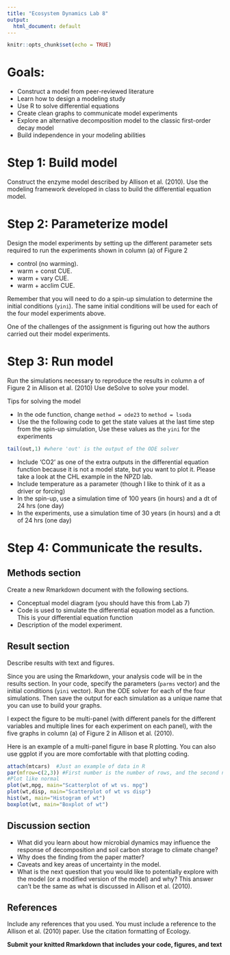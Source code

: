 ```yaml
---
title: "Ecosystem Dynamics Lab 8"
output:
  html_document: default
---
```


```r
knitr::opts_chunk$set(echo = TRUE)
```

# Goals: 

-	Construct a model from peer-reviewed literature
-	Learn how to design a modeling study
-	Use R to solve differential equations
-	Create clean graphs to communicate model experiments
-	Explore an alternative decomposition model to the classic first-order decay model
- Build independence in your modeling abilities

# Step 1: Build model

Construct the enzyme model described by Allison et al. (2010).  Use the modeling framework developed in class to build the differential equation model. 

# Step 2: Parameterize model

Design the model experiments by setting up the different parameter sets required to run the experiments shown in column (a) of Figure 2

- control (no warming).  
- warm + const CUE. 
- warm + vary CUE. 
- warm + acclim CUE. 

Remember that you will need to do a spin-up simulation to determine the initial conditions (`yini`).  The same initial conditions will be used for each of the four model experiments above.  

One of the challenges of the assignment is figuring out how the authors carried out their model experiments.

# Step 3: Run model

Run the simulations necessary to reproduce the results in column a of Figure 2 in Allison et al. (2010)  Use deSolve to solve your model.

Tips for solving the model

- In the ode function, change `method = ode23` to `method = lsoda`
- Use the the following code to get the state values at the last time step from the spin-up simulation,  Use these values as the `yini` for the experiments

```r
tail(out,1) #where 'out' is the output of the ODE solver
```

- Include 'CO2' as one of the extra outputs in the differential equation function because it is not a model state, but you want to plot it.  Please take a look at the CHL example in the NPZD lab.
- Include temperature as a parameter (though I like to think of it as a driver or forcing)
- In the spin-up, use a simulation time of 100 years (in hours) and a dt of 24 hrs (one day)
- In the experiments, use a simulation time of 30 years (in hours) and a dt of 24 hrs (one day)

# Step 4: Communicate the results.  

## Methods section

Create a new Rmarkdown document with the following sections.
 
- Conceptual model diagram (you should have this from Lab 7)
- Code is used to simulate the differential equation model as a function.  This is your differential equation function
- Description of the model experiment.

## Result section

Describe results with text and figures.

Since you are using the Rmarkdown, your analysis code will be in the results section.  In your code, specify the parameters (`parms` vector) and the initial conditions (`yini` vector). Run the ODE solver for each of the four simulations.  Then save the output for each simulation as a unique name that you can use to build your graphs. 

I expect the figure to be multi-panel (with different panels for the different variables and multiple lines for each experiment on each panel), with the five graphs in column (a) of Figure 2 in Allison et al. (2010).  

Here is an example of a multi-panel figure in base R plotting.  You can also use ggplot if you are more comfortable with that plotting coding.

```r
attach(mtcars)  #Just an example of data in R
par(mfrow=c(2,3)) #First number is the number of rows, and the second number is the number of columns in the plot
#Plot like normal
plot(wt,mpg, main="Scatterplot of wt vs. mpg")
plot(wt,disp, main="Scatterplot of wt vs disp")
hist(wt, main="Histogram of wt")
boxplot(wt, main="Boxplot of wt")
```

## Discussion section

- What did you learn about how microbial dynamics may influence the response of decomposition and soil carbon storage to climate change?  
- Why does the finding from the paper matter?  
- Caveats and key areas of uncertainty in the model. 
- What is the next question that you would like to potentially explore with the model  (or a modified version of the model) and why?   This answer can’t be the same as what is discussed in Allison et al. (2010).

## References

Include any references that you used.  You must include a reference to the Allison et al. (2010) paper.  Use the citation formatting of Ecology.  

**Submit your knitted Rmarkdown that includes your code, figures, and text**



